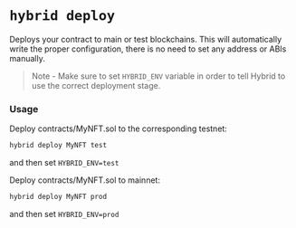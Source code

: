 # `hybrid deploy`

Deploys your contract to main or test blockchains. This will automatically write the proper configuration, there is no need to set any address or ABIs manually.

> Note - Make sure to set `HYBRID_ENV` variable in order to tell Hybrid to use the correct deployment stage.

### Usage

Deploy contracts/MyNFT.sol to the corresponding testnet:

```sh
hybrid deploy MyNFT test
```

and then set `HYBRID_ENV=test`

Deploy contracts/MyNFT.sol to mainnet:

```sh
hybrid deploy MyNFT prod
```

and then set `HYBRID_ENV=prod`
